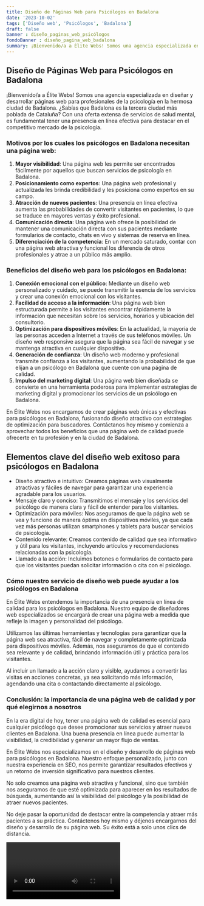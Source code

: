 ```yaml
---
title: Diseño de Páginas Web para Psicólogos en Badalona
date: '2023-10-02'
tags: ['Diseño web', 'Psicólogos', 'Badalona']
draft: false
banner : diseño_paginas_web_psicólogos
fondoBanner : diseño_pagina_web_badalona
summary: ¡Bienvenido/a a Élite Webs! Somos una agencia especializada en diseñar y desarrollar páginas web para profesionales de la psicología en la hermosa ciudad de Badalona. ¿Sabías que Badalona es la tercera ciudad más poblada de Cataluña? Con una oferta extensa de servicios de salud mental, es fundamental tener una presencia en línea efectiva para destacar en el competitivo mercado de la psicología.
---
```


## Diseño de Páginas Web para Psicólogos en Badalona

¡Bienvenido/a a Élite Webs! Somos una agencia especializada en diseñar y desarrollar páginas web para profesionales de la psicología en la hermosa ciudad de Badalona. ¿Sabías que Badalona es la tercera ciudad más poblada de Cataluña? Con una oferta extensa de servicios de salud mental, es fundamental tener una presencia en línea efectiva para destacar en el competitivo mercado de la psicología.

### Motivos por los cuales los psicólogos en Badalona necesitan una página web:
1. **Mayor visibilidad**: Una página web les permite ser encontrados fácilmente por aquellos que buscan servicios de psicología en Badalona.
2. **Posicionamiento como expertos**: Una página web profesional y actualizada les brinda credibilidad y les posiciona como expertos en su campo.
3. **Atracción de nuevos pacientes**: Una presencia en línea efectiva aumenta las probabilidades de convertir visitantes en pacientes, lo que se traduce en mayores ventas y éxito profesional.
4. **Comunicación directa**: Una página web ofrece la posibilidad de mantener una comunicación directa con sus pacientes mediante formularios de contacto, chats en vivo y sistemas de reserva en línea.
5. **Diferenciación de la competencia**: En un mercado saturado, contar con una página web atractiva y funcional los diferencia de otros profesionales y atrae a un público más amplio.

### Beneficios del diseño web para los psicólogos en Badalona:
1. **Conexión emocional con el público**: Mediante un diseño web personalizado y cuidado, se puede transmitir la esencia de los servicios y crear una conexión emocional con los visitantes.
2. **Facilidad de acceso a la información**: Una página web bien estructurada permite a los visitantes encontrar rápidamente la información que necesitan sobre los servicios, horarios y ubicación del consultorio.
3. **Optimización para dispositivos móviles**: En la actualidad, la mayoría de las personas acceden a Internet a través de sus teléfonos móviles. Un diseño web responsive asegura que la página sea fácil de navegar y se mantenga atractiva en cualquier dispositivo.
4. **Generación de confianza**: Un diseño web moderno y profesional transmite confianza a los visitantes, aumentando la probabilidad de que elijan a un psicólogo en Badalona que cuente con una página de calidad.
5. **Impulso del marketing digital**: Una página web bien diseñada se convierte en una herramienta poderosa para implementar estrategias de marketing digital y promocionar los servicios de un psicólogo en Badalona.

En Élite Webs nos encargamos de crear páginas web únicas y efectivas para psicólogos en Badalona, fusionando diseño atractivo con estrategias de optimización para buscadores. Contáctanos hoy mismo y comienza a aprovechar todos los beneficios que una página web de calidad puede ofrecerte en tu profesión y en la ciudad de Badalona.

<GifSeo />

<Cta />

## Elementos clave del diseño web exitoso para psicólogos en Badalona

- Diseño atractivo e intuitivo: Creamos páginas web visualmente atractivas y fáciles de navegar para garantizar una experiencia agradable para los usuarios.
- Mensaje claro y conciso: Transmitimos el mensaje y los servicios del psicólogo de manera clara y fácil de entender para los visitantes.
- Optimización para móviles: Nos aseguramos de que la página web se vea y funcione de manera óptima en dispositivos móviles, ya que cada vez más personas utilizan smartphones y tablets para buscar servicios de psicología.
- Contenido relevante: Creamos contenido de calidad que sea informativo y útil para los visitantes, incluyendo artículos y recomendaciones relacionadas con la psicología.
- Llamado a la acción: Incluimos botones o formularios de contacto para que los visitantes puedan solicitar información o cita con el psicólogo.

### Cómo nuestro servicio de diseño web puede ayudar a los psicólogos en Badalona

En Élite Webs entendemos la importancia de una presencia en línea de calidad para los psicólogos en Badalona. Nuestro equipo de diseñadores web especializados se encargará de crear una página web a medida que refleje la imagen y personalidad del psicólogo.

Utilizamos las últimas herramientas y tecnologías para garantizar que la página web sea atractiva, fácil de navegar y completamente optimizada para dispositivos móviles. Además, nos aseguramos de que el contenido sea relevante y de calidad, brindando información útil y práctica para los visitantes.

Al incluir un llamado a la acción claro y visible, ayudamos a convertir las visitas en acciones concretas, ya sea solicitando más información, agendando una cita o contactando directamente al psicólogo.

### Conclusión: la importancia de una página web de calidad y por qué elegirnos a nosotros

En la era digital de hoy, tener una página web de calidad es esencial para cualquier psicólogo que desee promocionar sus servicios y atraer nuevos clientes en Badalona. Una buena presencia en línea puede aumentar la visibilidad, la credibilidad y generar un mayor flujo de ventas.

En Élite Webs nos especializamos en el diseño y desarrollo de páginas web para psicólogos en Badalona. Nuestro enfoque personalizado, junto con nuestra experiencia en SEO, nos permite garantizar resultados efectivos y un retorno de inversión significativo para nuestros clientes.

No solo creamos una página web atractiva y funcional, sino que también nos aseguramos de que esté optimizada para aparecer en los resultados de búsqueda, aumentando así la visibilidad del psicólogo y la posibilidad de atraer nuevos pacientes.

No deje pasar la oportunidad de destacar entre la competencia y atraer más pacientes a su práctica. Contáctenos hoy mismo y déjenos encargarnos del diseño y desarrollo de su página web. Su éxito está a solo unos clics de distancia.

<Video />

<CtaBot job='Psicólogos' city='Badalona'/>

<Gmaps query='Badalona+españa+maps' />